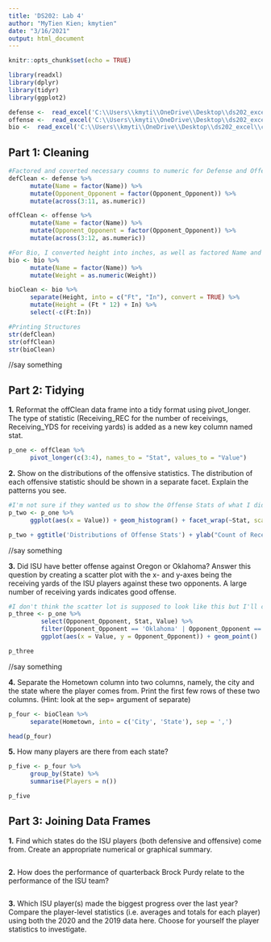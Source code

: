 ```yaml
---
title: 'DS202: Lab 4'
author: "MyTien Kien; kmytien"
date: "3/16/2021"
output: html_document
---
```


```r
knitr::opts_chunk$set(echo = TRUE)
```

```r
library(readxl)
library(dplyr)
library(tidyr)
library(ggplot2)
```

```r
defense <-  read_excel('C:\\Users\\kmyti\\OneDrive\\Desktop\\ds202_excel\\cyclonesFootball2020.xlsx', sheet='Defensive')
offense <-  read_excel('C:\\Users\\kmyti\\OneDrive\\Desktop\\ds202_excel\\cyclonesFootball2020.xlsx', sheet='Offensive')
bio <-  read_excel('C:\\Users\\kmyti\\OneDrive\\Desktop\\ds202_excel\\cyclonesFootball2020.xlsx', sheet='Biography')
```

## Part 1: Cleaning
```r
#Factored and coverted necessary coumns to numeric for Defense and Offense
defClean <- defense %>%
      mutate(Name = factor(Name)) %>%
      mutate(Opponent_Opponent = factor(Opponent_Opponent)) %>%
      mutate(across(3:11, as.numeric))

offClean <- offense %>%
      mutate(Name = factor(Name)) %>%
      mutate(Opponent_Opponent = factor(Opponent_Opponent)) %>%
      mutate(across(3:12, as.numeric))

#For Bio, I converted height into inches, as well as factored Name and turned Weight numeric
bio <- bio %>%
      mutate(Name = factor(Name)) %>%
      mutate(Weight = as.numeric(Weight))

bioClean <- bio %>%
      separate(Height, into = c("Ft", "In"), convert = TRUE) %>%
      mutate(Height = (Ft * 12) + In) %>%
      select(-c(Ft:In))

#Printing Structures
str(defClean)
str(offClean)
str(bioClean)
```

//say something

## Part 2: Tidying
**1.** Reformat the offClean data frame into a tidy format using pivot_longer. The type of statistic (Receiving_REC for the number of receivings, Receiving_YDS for receiving yards) is added as a new key column named stat.
```r
p_one <- offClean %>%
      pivot_longer(c(3:4), names_to = "Stat", values_to = "Value")
```

**2.** Show on the distributions of the offensive statistics. The distribution of each offensive statistic should be shown in a separate facet. Explain the patterns you see.
```r
#I'm not sure if they wanted us to show the Offense Stats of what I did for Q1?
p_two <- p_one %>% 
      ggplot(aes(x = Value)) + geom_histogram() + facet_wrap(~Stat, scales = 'free_y')

p_two + ggtitle('Distributions of Offense Stats') + ylab("Count of Receivings/Yards") + xlab("Value")
```

//say something

**3.** Did ISU have better offense against Oregon or Oklahoma? Answer this question by creating a scatter plot with the x- and y-axes being the receiving yards of the ISU players against these two opponents. A large number of receiving yards indicates good offense.
```r
#I don't think the scatter lot is supposed to look like this but I'll check it again later
p_three <- p_one %>%
         select(Opponent_Opponent, Stat, Value) %>%
         filter(Opponent_Opponent == 'Oklahoma' | Opponent_Opponent == 'Oregon', Stat == 'Receiving_YDS') %>%
         ggplot(aes(x = Value, y = Opponent_Opponent)) + geom_point()

p_three
```

//say something

**4.** Separate the Hometown column into two columns, namely, the city and the state where the player comes from. Print the first few rows of these two columns. (Hint: look at the sep= argument of separate)
```r
p_four <- bioClean %>%
      separate(Hometown, into = c('City', 'State'), sep = ',')

head(p_four)
```

**5.** How many players are there from each state?
```r
p_five <- p_four %>%
      group_by(State) %>%
      summarise(Players = n())

p_five
```

## Part 3: Joining Data Frames
**1.** Find which states do the ISU players (both defensive and offensive) come from. Create an appropriate numerical or graphical summary.
```r

```

**2.** How does the performance of quarterback Brock Purdy relate to the performance of the ISU team?
```r

```

**3.** Which ISU player(s) made the biggest progress over the last year? Compare the player-level statistics (i.e. averages and totals for each player) using both the 2020 and the 2019 data here. Choose for yourself the player statistics to investigate.
```r

```